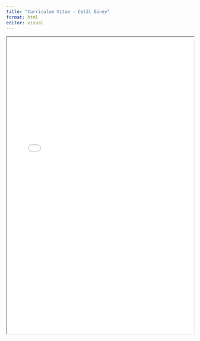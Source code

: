 ```yaml
---
title: "Curriculum Vitae - Celâl Güney"
format: html
editor: visual
---
```


<iframe width="100%" height="800" src="CV.pdf">

</iframe>
